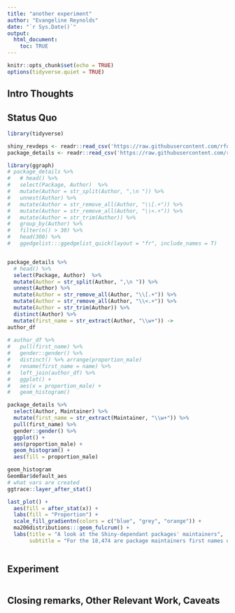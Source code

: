 ```yaml
---
title: "another experiment"
author: "Evangeline Reynolds"
date: "`r Sys.Date()`"
output: 
  html_document:
    toc: TRUE
---
```


```r
knitr::opts_chunk$set(echo = TRUE)
options(tidyverse.quiet = TRUE)
```




## Intro Thoughts


## Status Quo

```r
library(tidyverse)

shiny_revdeps <- readr::read_csv('https://raw.githubusercontent.com/rfordatascience/tidytuesday/master/data/2024/2024-04-16/shiny_revdeps.csv')
package_details <- readr::read_csv('https://raw.githubusercontent.com/rfordatascience/tidytuesday/master/data/2024/2024-04-16/package_details.csv')

library(ggraph)
# package_details %>% 
#   # head() %>% 
#   select(Package, Author)  %>% 
#   mutate(Author = str_split(Author, ",\n ")) %>% 
#   unnest(Author) %>% 
#   mutate(Author = str_remove_all(Author, "\\[.+")) %>%
#   mutate(Author = str_remove_all(Author, "\\<.+")) %>% 
#   mutate(Author = str_trim(Author)) %>% 
#   group_by(Author) %>% 
#   filter(n() > 30) %>% 
#   head(300) %>% 
#   ggedgelist:::ggedgelist_quick(layout = "fr", include_names = T)   


package_details %>% 
  # head() %>% 
  select(Package, Author)  %>% 
  mutate(Author = str_split(Author, ",\n ")) %>% 
  unnest(Author) %>% 
  mutate(Author = str_remove_all(Author, "\\[.+")) %>%
  mutate(Author = str_remove_all(Author, "\\<.+")) %>% 
  mutate(Author = str_trim(Author)) %>% 
  distinct(Author) %>% 
  mutate(first_name = str_extract(Author, "\\w+")) ->
author_df  
  
# author_df %>% 
#   pull(first_name) %>%
#   gender::gender() %>% 
#   distinct() %>% arrange(proportion_male)
#   rename(first_name = name) %>% 
#   left_join(author_df) %>% 
#   ggplot() + 
#   aes(x = proportion_male) + 
#   geom_histogram()
```


```r
package_details %>% 
  select(Author, Maintainer) %>% 
  mutate(first_name = str_extract(Maintainer, "\\w+")) %>% 
  pull(first_name) %>% 
  gender::gender() %>% 
  ggplot() + 
  aes(proportion_male) + 
  geom_histogram() +
  aes(fill = proportion_male)

geom_histogram
GeomBar$default_aes
# what vars are created
ggtrace::layer_after_stat() 

last_plot() +
  aes(fill = after_stat(x)) + 
  labs(fill = "Proportion") +
  scale_fill_gradientn(colors = c("blue", "grey", "orange")) + 
  ma206distributions:::geom_fulcrum() + 
  labs(title = "A look at the Shiny-dependant packages' maintainers",
       subtitle = "For the 18,474 are package maintainers first names usually given to male or female children...")
  
```

## Experiment

```r

```



## Closing remarks, Other Relevant Work, Caveats

